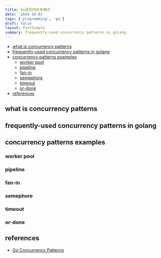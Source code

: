 ```yaml
---
title: Go语言的并发模式
date: '2024-10-01'
tags: ['programming', 'go']
draft: false
layout: PostSimple
summary: frequently-used concurrency patterns in golang
---
```


- [what is concurrency patterns](#what-is-concurrency-patterns)
- [frequently-used concurrency patterns in golang](#frequently-used-concurrency-patterns-in-golang)
- [concurrency patterns examples](#concurrency-patterns-examples)
  - [worker pool](#worker-pool)
  - [pipeline](#pipeline)
  - [fan-in](#fan-in)
  - [semephore](#semephore)
  - [timeout](#timeout)
  - [or-done](#or-done)
- [references](#references)

## what is concurrency patterns

## frequently-used concurrency patterns in golang

## concurrency patterns examples

### worker pool

### pipeline

### fan-in

### semephore

### timeout

### or-done

## references

- [Go Concurrency Patterns](https://go.dev/talks/2012/concurrency.slide#1)
